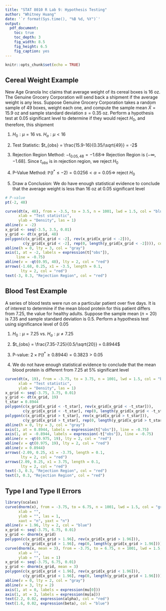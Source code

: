 ```yaml
---
title: "STAT 8010 R Lab 9: Hypothesis Testing"
author: "Whitney Huang"
date: '`r format(Sys.time(), "%B %d, %Y")`'
output:
  pdf_document:
    toc: true
    toc_depth: 3
    fig_width: 8.5
    fig_height: 6.5
    fig_caption: yes
---
```


```r
knitr::opts_chunk$set(echo = TRUE)
```


## Cereal Weight Example

New Age Granola Inc claims that average weight of its
cereal boxes is 16 oz. The Genuine Grocery Corporation
will send back a shipment if the average weight is any
less.
Suppose Genuine Grocery Corporation takes a random
sample of 49 boxes, weight each one, and compute
the sample mean $\bar{X}=15.9$ oz and sample standard
deviation $s = 0.35$ oz.
Perform a hypothesis test at 0.05 significant level to determine
if they would reject $H_{0}$, and therefore, this shipment

1. $H_{0}: \mu = 16$ vs. $H_{a}: \mu <16$

2. Test Statistic: $t_{obs} = \frac{15.9-16}{0.35/\sqrt{49}} = -2$

3. Rejection Region Method: $-t_{0.05, 48} = -1.68 \Rightarrow$ Rejection Region is $(-\infty, -1.68]$. Since $t_{obs}$ is in rejection region, we reject $H_{0}$  

4. P-Value Method: $\mathbb{P}(t^{*} \le -2) = 0.0256 < \alpha = 0.05 \Rightarrow$ reject $H_{0}$ 

5. Draw a Conclusion: We do have enough statistical evidence to conclude that the average weight is less than 16 oz at 0.05 significant level 

```r
# P-value
pt(-2, 48)

curve(dt(x, 48), from = -3.5, to = 3.5, n = 1001, lwd = 1.5, col = "blue",
      xlab = "Test statistic",
      ylab = "Density", las = 1)
abline(v = -2)
x_grid <- seq(-3.5, 3.5, 0.01)
y_grid <- dt(x_grid, 48)
polygon(c(x_grid[x_grid < -2], rev(x_grid[x_grid < -2])),
        c(y_grid[x_grid < -2], rep(0, length(y_grid[x_grid < -2]))), col = "pink")
abline(h = 0, lty = 3, col = "gray")
axis(1, at = -2, labels = expression(t["obs"]),
     line = -0.75)
abline(v = -qt(0.95, 48), lty = 2, col = "red")
arrows(-1.68, 0.25, x1 = -3.5, length = 0.1,
       lty = 2, col = "red")
text(-3, 0.3, "Rejection Region", col = "red")
```

## Blood Test Example

A series of blood tests were run on a particular patient over five
days. It is of interest to determine if the mean blood protein for
this patient differs from 7.25, the value for healthy adults.
Suppose the sample mean ($n=20$) is 7.35 and sample standard
deviation is 0.5. Perform a hypothesis test using significance
level of 0.05


1. $H_{0}: \mu = 7.25$ vs. $H_{a}: \mu \neq 7.25$

2. $t_{obs} = \frac{7.35-7.25}{0.5/\sqrt{20}} = 0.8944$

3. P-value: $2 \times \mathbb{P}(t^{*} \ge 0.8944) = 0.3823 > 0.05$

4. We do not have enough statistical evidence to conclude that the mean blood protein is different from 7.25 at 5% significant level

```r
curve(dt(x, 19), from = -3.75, to = 3.75, n = 1001, lwd = 1.5, col = "blue",
      xlab = "Test statistic",
      ylab = "Density", las = 1)
x_grid <- seq(-3.75, 3.75, 0.01)
y_grid <- dt(x_grid, 19)
t_star = 0.8944
polygon(c(x_grid[x_grid < -t_star], rev(x_grid[x_grid < -t_star])),
        c(y_grid[x_grid < -t_star], rep(0, length(y_grid[x_grid < -t_star]))), col = "pink")
polygon(c(x_grid[x_grid > t_star], rev(x_grid[x_grid > t_star])),
        c(y_grid[x_grid > t_star], rep(0, length(y_grid[x_grid > t_star]))), col = "pink")
abline(h = 0, lty = 3, col = "gray")
axis(1, at = 0.8944, labels = expression(t["obs"]), line = -0.75)
axis(1, at = -0.8944, labels = expression(-t["obs"]), line = -0.75)
abline(v = -qt(0.975, 19), lty = 2, col = "red")
abline(v = qt(0.975, 19), lty = 2, col = "red")
abline(v = 0.8944)
arrows(-2.09, 0.25, x1 = -3.75, length = 0.1,
       lty = 2, col = "red")
arrows(2.09, 0.25, x1 = 3.75, length = 0.1,
       lty = 2, col = "red")
text(-3, 0.3, "Rejection Region", col = "red")
text(3, 0.3, "Rejection Region", col = "red")
```

## Type I and Type II Errors

```r
library(scales)
curve(dnorm(x), from = -3.75, to = 6.75, n = 1001, lwd = 1.5, col = "gray",
      xlab = "",
      ylab = "", las = 1,
      xaxt = "n", yaxt = "n")
abline(v = 1.96, lty = 2, col = "blue")
x_grid <- seq(-3.75, 6.75, 0.01)
y_grid <- dnorm(x_grid)
polygon(c(x_grid[x_grid > 1.96], rev(x_grid[x_grid > 1.96])),
        c(y_grid[x_grid > 1.96], rep(0, length(y_grid[x_grid > 1.96]))), col = alpha("pink", 0.2))
curve(dnorm(x, mean = 3), from = -3.75, to = 6.75, n = 1001, lwd = 1.5, add = T,
      xlab = "",
      ylab = "", las = 1)
x_grid <- seq(-3.75, 6.75, 0.01)
y_grid <- dnorm(x_grid, mean = 3)
polygon(c(x_grid[x_grid < 1.96], rev(x_grid[x_grid < 1.96])),
        c(y_grid[x_grid < 1.96], rep(0, length(y_grid[x_grid < 1.96]))), col = alpha("lightblue", 0.2))
abline(v = 0, lty = 2, col = "gray")
abline(v = 3, lty = 2)
axis(1, at = 0, labels = expression(mu[0]))
axis(1, at = 3, labels = expression(mu[a]))
text(2.2, 0.02, expression(alpha), col = "red")
text(1.6, 0.02, expression(beta), col = "blue")
```


